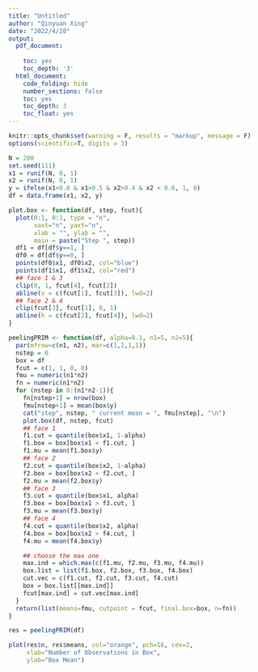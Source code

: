 ---
title: "Untitled"
author: "Qinyuan Xing"
date: "2022/4/20"
output:
  pdf_document:
    
    toc: yes
    toc_depth: '3'
  html_document:
    code_folding: hide
    number_sections: false
    toc: yes
    toc_depth: 3
    toc_float: yes
---

```{r setup, include=FALSE}
knitr::opts_chunk$set(warning = F, results = "markup", message = F)
options(scientific=T, digits = 3) 
```

```{r}
N = 200
set.seed(111)
x1 = runif(N, 0, 1)
x2 = runif(N, 0, 1)
y = ifelse(x1<0.8 & x1>0.5 & x2>0.4 & x2 < 0.6, 1, 0)
df = data.frame(x1, x2, y)
```

```{r}
plot.box <- function(df, step, fcut){
  plot(0:1, 0:1, type = "n", 
       xaxt="n", yaxt="n",
       xlab = "", ylab = "",
       main = paste("Step ", step))
  df1 = df[df$y==1, ]
  df0 = df[df$y==0, ]
  points(df0$x1, df0$x2, col="blue")
  points(df1$x1, df1$x2, col="red")
  ## face 1 & 3
  clip(0, 1, fcut[4], fcut[2])
  abline(v = c(fcut[1], fcut[3]), lwd=2)
  ## face 2 & 4
  clip(fcut[3], fcut[1], 0, 1)
  abline(h = c(fcut[2], fcut[4]), lwd=2)
}
```

```{r}
peelingPRIM <- function(df, alpha=0.1, n1=5, n2=5){
  par(mfrow=c(n1, n2), mar=c(1,1,1,1))
  nstep = 0
  box = df
  fcut = c(1, 1, 0, 0)
  fmu = numeric(n1*n2)
  fn = numeric(n1*n2)
  for (nstep in 0:(n1*n2-1)){
    fn[nstep+1] = nrow(box)
    fmu[nstep+1] = mean(box$y)
    cat("step", nstep, " current mean = ", fmu[nstep], "\n")
    plot.box(df, nstep, fcut)
    ## face 1
    f1.cut = quantile(box$x1, 1-alpha)
    f1.box = box[box$x1 < f1.cut, ]
    f1.mu = mean(f1.box$y)
    ## face 2
    f2.cut = quantile(box$x2, 1-alpha)
    f2.box = box[box$x2 < f2.cut, ]
    f2.mu = mean(f2.box$y)
    ## face 3
    f3.cut = quantile(box$x1, alpha)
    f3.box = box[box$x1 > f3.cut, ]
    f3.mu = mean(f3.box$y)
    ## face 4
    f4.cut = quantile(box$x2, alpha)
    f4.box = box[box$x2 > f4.cut, ]
    f4.mu = mean(f4.box$y)

    ## choose the max one
    max.ind = which.max(c(f1.mu, f2.mu, f3.mu, f4.mu))
    box.list = list(f1.box, f2.box, f3.box, f4.box)
    cut.vec = c(f1.cut, f2.cut, f3.cut, f4.cut)
    box = box.list[[max.ind]]
    fcut[max.ind] = cut.vec[max.ind]
  }
  return(list(means=fmu, cutpoint = fcut, final.box=box, n=fn))
}
```

```{r}
res = peelingPRIM(df)
```


```{r}
plot(res$n, res$means, col="orange", pch=16, cex=2,
     xlab="Number of Observations in Box",
     ylab="Box Mean")
```


